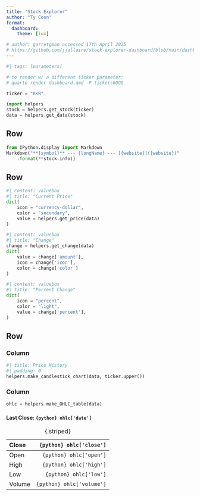 ```yaml
---
title: "Stock Explorer"
author: "Ty Coon"
format: 
  dashboard:
    theme: [lux]

# author: garretgman accessed 17th April 2025
# https://github.com/jjallaire/stock-explorer-dashboard/blob/main/dashboard.qmd
---
```

```python
#| tags: [parameters]

# to render w/ a different ticker parameter:
# quarto render dashboard.qmd -P ticker:GOOG

ticker = "KKR"
```

```python
import helpers
stock = helpers.get_stock(ticker)
data = helpers.get_data(stock)
```


## Row

```python
from IPython.display import Markdown
Markdown("**{symbol}** --- {longName} --- [{website}]({website})"
    .format(**stock.info))
```

## Row

```python
#| content: valuebox
#| title: "Current Price"
dict(
    icon = "currency-dollar",
    color = "secondary",
    value = helpers.get_price(data)
)
```


```python
#| content: valuebox
#| title: "Change"
change = helpers.get_change(data)
dict(
    value = change['amount'],
    icon = change['icon'],
    color = change['color']
) 
```

```python
#| content: valuebox
#| title: "Percent Change"
dict(
    icon = "percent",
    color = "light",
    value = change['percent'],
) 
```

## Row

### Column {width=75%}

```python
#| title: Price History
#| padding: 0
helpers.make_candlestick_chart(data, ticker.upper())
```

### Column {width=25%}

```python
ohlc = helpers.make_OHLC_table(data)
```

::: {.card}

#### Last Close: `{python} ohlc['date']`

| Close	 | `{python} ohlc['close']`  |
|:-------|--------------------------:|
| Open	 | `{python} ohlc['open']`   |
| High	 | `{python} ohlc['high']`   |
| Low	 | `{python} ohlc['low']`    |
| Volume | `{python} ohlc['volume']` |
: {.striped}

:::